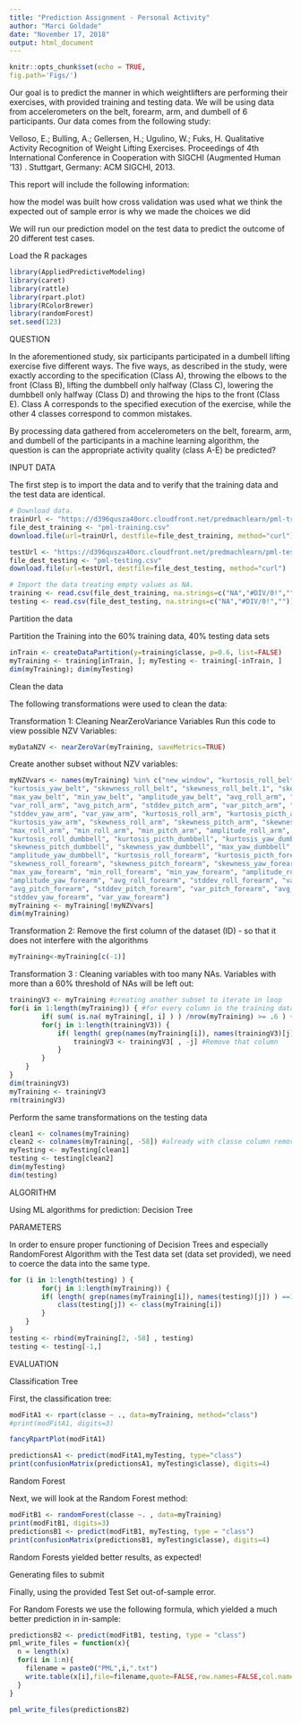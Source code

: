 ---
title: "Prediction Assignment - Personal Activity"
author: "Marci Goldade"
date: "November 17, 2018"
output: html_document
---

```{r setup, include=FALSE}
knitr::opts_chunk$set(echo = TRUE,
fig.path='Figs/')
```

Our goal is to predict the manner in which weightlifters are performing their exercises, with provided training and testing data. We will be using  data from accelerometers on the belt, forearm, arm, and dumbell of 6 participants. Our data comes from the following study:

Velloso, E.; Bulling, A.; Gellersen, H.; Ugulino, W.; Fuks, H. Qualitative Activity Recognition of Weight Lifting Exercises. Proceedings of 4th International Conference in Cooperation with SIGCHI (Augmented Human '13) . Stuttgart, Germany: ACM SIGCHI, 2013.

This report will include the following information:

  how the model was built
  how cross validation was used
  what we think the expected out of sample error is
  why we made the choices we did
  
We will run our prediction model on the test data to predict the outcome of 20 different test cases.

Load the R packages
```{r lib , include = TRUE}
library(AppliedPredictiveModeling)
library(caret)
library(rattle)
library(rpart.plot)
library(RColorBrewer)
library(randomForest)
set.seed(123)
```

QUESTION

In the aforementioned study, six participants participated in a dumbell lifting exercise five different ways. The five ways, as described in the study, were exactly according to the specification (Class A), throwing the elbows to the front (Class B), lifting the dumbbell only halfway (Class C), lowering the dumbbell only halfway (Class D) and throwing the hips to the front (Class E). Class A corresponds to the specified execution of the exercise, while the other 4 classes correspond to common mistakes.

By processing data gathered from accelerometers on the belt, forearm, arm, and dumbell of the participants in a machine learning algorithm, the question is can the appropriate activity quality (class A-E) be predicted?

INPUT DATA

The first step is to import the data and to verify that the training data and the test data are identical.

``` {r data,include=TRUE}
# Download data.
trainUrl <- "https://d396qusza40orc.cloudfront.net/predmachlearn/pml-training.csv"
file_dest_training <- "pml-training.csv"
download.file(url=trainUrl, destfile=file_dest_training, method="curl")

testUrl <- "https://d396qusza40orc.cloudfront.net/predmachlearn/pml-testing.csv"
file_dest_testing <- "pml-testing.csv"
download.file(url=testUrl, destfile=file_dest_testing, method="curl")

# Import the data treating empty values as NA.
training <- read.csv(file_dest_training, na.strings=c("NA","#DIV/0!",""))
testing <- read.csv(file_dest_testing, na.strings=c("NA","#DIV/0!",""))
```

Partition the data

Partition the Training into the 60% training data, 40% testing data sets

```{r cleanup,include=TRUE}
inTrain <- createDataPartition(y=training$classe, p=0.6, list=FALSE)
myTraining <- training[inTrain, ]; myTesting <- training[-inTrain, ]
dim(myTraining); dim(myTesting)
```

Clean the data

The following transformations were used to clean the data:

Transformation 1: Cleaning NearZeroVariance Variables Run this code to view possible NZV Variables:

```{r level2,include=TRUE}
myDataNZV <- nearZeroVar(myTraining, saveMetrics=TRUE)
```

Create another subset without NZV variables:

``` {r algorithm,include=TRUE}

myNZVvars <- names(myTraining) %in% c("new_window", "kurtosis_roll_belt", "kurtosis_picth_belt",
"kurtosis_yaw_belt", "skewness_roll_belt", "skewness_roll_belt.1", "skewness_yaw_belt",
"max_yaw_belt", "min_yaw_belt", "amplitude_yaw_belt", "avg_roll_arm", "stddev_roll_arm",
"var_roll_arm", "avg_pitch_arm", "stddev_pitch_arm", "var_pitch_arm", "avg_yaw_arm",
"stddev_yaw_arm", "var_yaw_arm", "kurtosis_roll_arm", "kurtosis_picth_arm",
"kurtosis_yaw_arm", "skewness_roll_arm", "skewness_pitch_arm", "skewness_yaw_arm",
"max_roll_arm", "min_roll_arm", "min_pitch_arm", "amplitude_roll_arm", "amplitude_pitch_arm",
"kurtosis_roll_dumbbell", "kurtosis_picth_dumbbell", "kurtosis_yaw_dumbbell", "skewness_roll_dumbbell",
"skewness_pitch_dumbbell", "skewness_yaw_dumbbell", "max_yaw_dumbbell", "min_yaw_dumbbell",
"amplitude_yaw_dumbbell", "kurtosis_roll_forearm", "kurtosis_picth_forearm", "kurtosis_yaw_forearm",
"skewness_roll_forearm", "skewness_pitch_forearm", "skewness_yaw_forearm", "max_roll_forearm",
"max_yaw_forearm", "min_roll_forearm", "min_yaw_forearm", "amplitude_roll_forearm",
"amplitude_yaw_forearm", "avg_roll_forearm", "stddev_roll_forearm", "var_roll_forearm",
"avg_pitch_forearm", "stddev_pitch_forearm", "var_pitch_forearm", "avg_yaw_forearm",
"stddev_yaw_forearm", "var_yaw_forearm")
myTraining <- myTraining[!myNZVvars]
dim(myTraining)
```

Transformation 2: Remove the first column of the dataset (ID) - so that it does not interfere with the algorithms

```{r ID, include=TRUE}
myTraining<-myTraining[c(-1)]
```

Transformation 3 : Cleaning variables with too many NAs. Variables with more than a 60% threshold of NAs will be left out:

```{r trans, include=TRUE}
trainingV3 <- myTraining #creating another subset to iterate in loop
for(i in 1:length(myTraining)) { #for every column in the training dataset
        if( sum( is.na( myTraining[, i] ) ) /nrow(myTraining) >= .6 ) { #if n?? NAs > 60% of total observations
        for(j in 1:length(trainingV3)) {
            if( length( grep(names(myTraining[i]), names(trainingV3)[j]) ) ==1)  { #if the columns are the same:
                trainingV3 <- trainingV3[ , -j] #Remove that column
            }   
        } 
    }
}
dim(trainingV3)
myTraining <- trainingV3
rm(trainingV3)
```

Perform the same transformations on the testing data

```{r cleandata, include=TRUE}
clean1 <- colnames(myTraining)
clean2 <- colnames(myTraining[, -58]) #already with classe column removed
myTesting <- myTesting[clean1]
testing <- testing[clean2]
dim(myTesting)
dim(testing)
```

ALGORITHM

Using ML algorithms for prediction: Decision Tree

PARAMETERS

In order to ensure proper functioning of Decision Trees and especially RandomForest Algorithm with the Test data set (data set provided), we need to coerce the data into the same type.

```{r param, include=TRUE}
for (i in 1:length(testing) ) {
        for(j in 1:length(myTraining)) {
        if( length( grep(names(myTraining[i]), names(testing)[j]) ) ==1)  {
            class(testing[j]) <- class(myTraining[i])
        }      
    }      
}
testing <- rbind(myTraining[2, -58] , testing)
testing <- testing[-1,]
```


EVALUATION

Classification Tree

First, the  classification tree:

``` {r classtree,include=TRUE}

modFitA1 <- rpart(classe ~ ., data=myTraining, method="class")
#print(modFitA1, digits=3)
```

```{r fancy,include=TRUE}
fancyRpartPlot(modFitA1)
```

```{r testing,include=TRUE}

predictionsA1 <- predict(modFitA1,myTesting, type="class")
print(confusionMatrix(predictionsA1, myTesting$classe), digits=4)
```
Random Forest

Next, we will look at the Random Forest method:

```{r train,include=TRUE}
modFitB1 <- randomForest(classe ~. , data=myTraining)
print(modFitB1, digits=3)
predictionsB1 <- predict(modFitB1, myTesting, type = "class")
print(confusionMatrix(predictionsB1, myTesting$classe), digits=4)
```

Random Forests yielded better results, as expected!

Generating files to submit

Finally, using the provided Test Set out-of-sample error.

For Random Forests we use the following formula, which yielded a much better prediction in in-sample:

```{r file, include=TRUE}
predictionsB2 <- predict(modFitB1, testing, type = "class")
pml_write_files = function(x){
  n = length(x)
  for(i in 1:n){
    filename = paste0("PML",i,".txt")
    write.table(x[i],file=filename,quote=FALSE,row.names=FALSE,col.names=FALSE)
  }
}

pml_write_files(predictionsB2)
```
